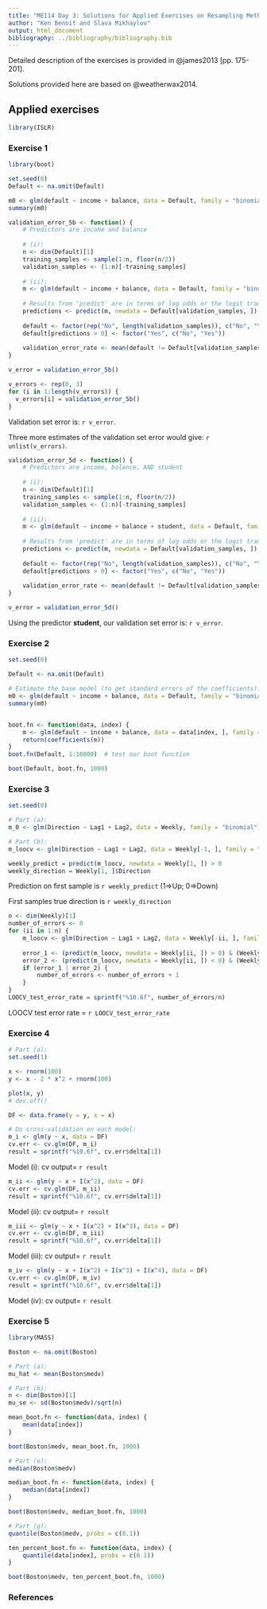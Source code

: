 ```yaml
---
title: "ME114 Day 3: Solutions for Applied Exercises on Resampling Methods"
author: "Ken Benoit and Slava Mikhaylov"
output: html_document
bibliography: ../bibliography/bibliography.bib
---
```


Detailed description of the exercises is provided in @james2013 [pp. 175-201]. 

Solutions provided here are based on @weatherwax2014.

[//]: # (We assign exercises from corresponding chapters and then open up solutions, say in 5 hours.)

## Applied exercises

```r
library(ISLR)
```

### Exercise 1
```r
library(boot)

set.seed(0)
Default <- na.omit(Default)

m0 <- glm(default ~ income + balance, data = Default, family = "binomial")
summary(m0)

validation_error_5b <- function() {
    # Predictors are income and balance
    
    # (i):
    n <- dim(Default)[1]
    training_samples <- sample(1:n, floor(n/2))
    validation_samples <- (1:n)[-training_samples]
    
    # (ii):
    m <- glm(default ~ income + balance, data = Default, family = "binomial", subset = training_samples)
    
    # Results from 'predict' are in terms of log odds or the logit tranformation of the probabilities
    predictions <- predict(m, newdata = Default[validation_samples, ])
    
    default <- factor(rep("No", length(validation_samples)), c("No", "Yes"))
    default[predictions > 0] <- factor("Yes", c("No", "Yes"))
    
    validation_error_rate <- mean(default != Default[validation_samples, ]$default)
}

v_error = validation_error_5b()

v_errors <- rep(0, 3)
for (i in 1:length(v_errors)) {
  v_errors[i] = validation_error_5b()
}
```

Validation set error is: `r v_error`.

Three more estimates of the validation set error would give: `r unlist(v_errors)`.

```r
validation_error_5d <- function() {
    # Predictors are income, balance, AND student
    
    # (i):
    n <- dim(Default)[1]
    training_samples <- sample(1:n, floor(n/2))
    validation_samples <- (1:n)[-training_samples]
    
    # (ii):
    m <- glm(default ~ income + balance + student, data = Default, family = "binomial", subset = training_samples)
    
    # Results from 'predict' are in terms of log odds or the logit tranformation of the probabilities
    predictions <- predict(m, newdata = Default[validation_samples, ])
    
    default <- factor(rep("No", length(validation_samples)), c("No", "Yes"))
    default[predictions > 0] <- factor("Yes", c("No", "Yes"))
    
    validation_error_rate <- mean(default != Default[validation_samples, ]$default)
}

v_error = validation_error_5d()
```

Using the predictor **student**, our validation set error is: `r v_error`.

### Exercise 2
```r
set.seed(0)

Default <- na.omit(Default)

# Estimate the base model (to get standard errors of the coefficients):
m0 <- glm(default ~ income + balance, data = Default, family = "binomial")
summary(m0)


boot.fn <- function(data, index) {
    m <- glm(default ~ income + balance, data = data[index, ], family = "binomial")
    return(coefficients(m))
}
boot.fn(Default, 1:10000)  # test our boot function

boot(Default, boot.fn, 1000)
```

### Exercise 3
```r
set.seed(0)

# Part (a):
m_0 <- glm(Direction ~ Lag1 + Lag2, data = Weekly, family = "binomial")

# Part (b):
m_loocv <- glm(Direction ~ Lag1 + Lag2, data = Weekly[-1, ], family = "binomial")

weekly_predict = predict(m_loocv, newdata = Weekly[1, ]) > 0
weekly_direction = Weekly[1, ]$Direction
```

Prediction on first sample is `r weekly_predict` (1=>Up; 0=>Down)

First samples true direction is `r weekly_direction`

```r
n <- dim(Weekly)[1]
number_of_errors <- 0
for (ii in 1:n) {
    m_loocv <- glm(Direction ~ Lag1 + Lag2, data = Weekly[-ii, ], family = "binomial")
    
    error_1 <- (predict(m_loocv, newdata = Weekly[ii, ]) > 0) & (Weekly[ii, ]$Direction == "Down")
    error_2 <- (predict(m_loocv, newdata = Weekly[ii, ]) < 0) & (Weekly[ii, ]$Direction == "Up")
    if (error_1 | error_2) {
        number_of_errors <- number_of_errors + 1
    }
}
LOOCV_test_error_rate = sprintf("%10.6f", number_of_errors/n)
```

LOOCV test error rate = `r LOOCV_test_error_rate`

### Exercise 4
```r
# Part (a):
set.seed(1)

x <- rnorm(100)
y <- x - 2 * x^2 + rnorm(100)

plot(x, y)
# dev.off()

DF <- data.frame(y = y, x = x)

# Do cross-validation on each model:
m_i <- glm(y ~ x, data = DF)
cv.err <- cv.glm(DF, m_i)
result = sprintf("%10.6f", cv.err$delta[1])
```

Model (i): cv output= `r result`

```r
m_ii <- glm(y ~ x + I(x^2), data = DF)
cv.err <- cv.glm(DF, m_ii)
result = sprintf("%10.6f", cv.err$delta[1])
```

Model (ii): cv output= `r result`


```r
m_iii <- glm(y ~ x + I(x^2) + I(x^3), data = DF)
cv.err <- cv.glm(DF, m_iii)
result = sprintf("%10.6f", cv.err$delta[1])
```

Model (iii): cv output= `r result`

```r
m_iv <- glm(y ~ x + I(x^2) + I(x^3) + I(x^4), data = DF)
cv.err <- cv.glm(DF, m_iv)
result = sprintf("%10.6f", cv.err$delta[1])
```

Model (iv): cv output= `r result`

### Exercise 5

```r
library(MASS)

Boston <- na.omit(Boston)

# Part (a):
mu_hat <- mean(Boston$medv)

# Part (b):
n <- dim(Boston)[1]
mu_se <- sd(Boston$medv)/sqrt(n)

mean_boot.fn <- function(data, index) {
    mean(data[index])
}

boot(Boston$medv, mean_boot.fn, 1000)

# Part (e):
median(Boston$medv)

median_boot.fn <- function(data, index) {
    median(data[index])
}

boot(Boston$medv, median_boot.fn, 1000)

# Part (g):
quantile(Boston$medv, probs = c(0.1))

ten_percent_boot.fn <- function(data, index) {
    quantile(data[index], probs = c(0.1))
}

boot(Boston$medv, ten_percent_boot.fn, 1000)
``` 

### References
